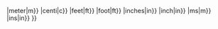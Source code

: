 {{infobox person/height/locate|<!--
-->{{#invoke:String|replace|<!--
-->{{#invoke:String|replace|<!--
-->{{#invoke:String|replace|<!--
-->{{#invoke:String|replace|<!--
-->{{#invoke:String|replace|<!--
-->{{#invoke:String|replace|<!--
-->{{#invoke:String|replace|<!--
-->{{#invoke:String|replace|<!--
-->{{#invoke:String|replace|<!--
-->{{{1|}}}<!--
-->|metre|m}}<!--
-->|meter|m}}<!--
-->|centi|c}}<!--
-->|feet|ft}}<!--
-->|foot|ft}}<!--
-->|inches|in}}<!--
-->|inch|in}}<!--
-->|ms|m}}<!--
-->|ins|in}}<!--
-->}}<noinclude>
{{Documentation}}
</noinclude>